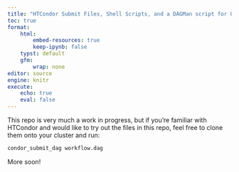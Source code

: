 ```yaml
---
title: "HTCondor Submit Files, Shell Scripts, and a DAGMan script for Oxford Nanopore Basecalling"
toc: true
format:
    html:
        embed-resources: true
        keep-ipynb: false
    typst: default
    gfm:
        wrap: none
editor: source
engine: knitr
execute:
    echo: true
    eval: false
---
```


This repo is very much a work in progress, but if you're familiar with HTCondor and would like to try out the files in this repo, feel free to clone them onto your cluster and run:

```bash
condor_submit_dag workflow.dag
```

More soon!
